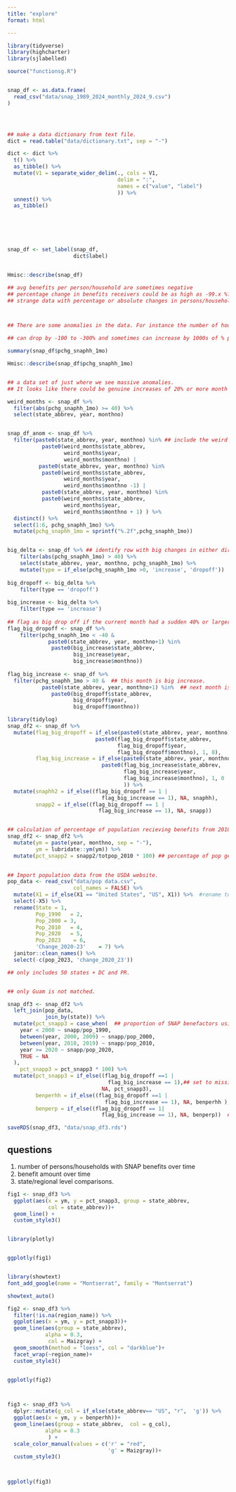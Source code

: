 ```yaml
---
title: "explore"
format: html

---
```


```r

library(tidyverse)
library(highcharter)
library(sjlabelled)

source("functionsg.R")


snap_df <- as.data.frame(
  read_csv("data/snap_1989_2024_monthly_2024_9.csv")
)




## make a data dictionary from text file. 
dict = read.table("data/dictionary.txt", sep = "-") 

dict <- dict %>% 
  t() %>%
  as_tibble() %>% 
  mutate(V1 = separate_wider_delim(., cols = V1,
                                   delim = ":", 
                                   names = c("value", "label")
                                   )) %>% 
  unnest() %>% 
  as_tibble()

  




snap_df <- set_label(snap_df, 
                     dict$label)



```

```r

Hmisc::describe(snap_df)

## avg benefits per person/household are sometimes negative
## percentage change in benefits receivers could be as high as -99.x %???
## strange data with percentage or absolute changes in persons/households that receive benefits



## There are some anomalies in the data. For instance the number of households that receive SNAP benefits in AL in 2019 changes from 346,977 in Jan to 1,663 in Feb and  back up to 342,619 in March 

## can drop by -100 to -300% and sometimes can increase by 1000s of % points in the space of a month. 

summary(snap_df$pchg_snaphh_1mo)

Hmisc::describe(snap_df$pchg_snaphh_1mo)


## a data set of just where we see massive anomalies. 
## It looks like there could be genuine increases of 20% or more month over month. 

weird_months <- snap_df %>% 
  filter(abs(pchg_snaphh_1mo) >= 40) %>% 
  select(state_abbrev, year, monthno)


snap_df_anom <- snap_df %>% 
  filter(paste0(state_abbrev, year, monthno) %in% ## include the weird month, preceding and following months. 
           paste0(weird_months$state_abbrev, 
                  weird_months$year, 
                  weird_months$monthno) |
          paste0(state_abbrev, year, monthno) %in% 
           paste0(weird_months$state_abbrev, 
                  weird_months$year, 
                  weird_months$monthno -1) |
           paste0(state_abbrev, year, monthno) %in% 
           paste0(weird_months$state_abbrev, 
                  weird_months$year, 
                  weird_months$monthno + 1) ) %>% 
  distinct() %>% 
  select(1:6, pchg_snaphh_1mo) %>% 
  mutate(pchg_snaphh_1mo = sprintf("%.2f",pchg_snaphh_1mo))


big_delta <- snap_df %>% ## identify row with big changes in either direction
    filter(abs(pchg_snaphh_1mo) > 40) %>% 
    select(state_abbrev, year, monthno, pchg_snaphh_1mo) %>% 
    mutate(type = if_else(pchg_snaphh_1mo >0, 'increase', 'dropoff'))
  
big_dropoff <- big_delta %>% 
    filter(type == 'dropoff')
  
big_increase <- big_delta %>% 
    filter(type == 'increase')
  
## flag as big drop off if the current month had a sudden 40% or larger decline and the next month had a 40% or larger rebound. 
flag_big_dropoff <- snap_df %>% 
    filter(pchg_snaphh_1mo < -40 &
             paste0(state_abbrev, year, monthno+1) %in%
              paste0(big_increase$state_abbrev, 
                     big_increase$year, 
                     big_increase$monthno))
  
flag_big_increase <- snap_df %>% 
  filter(pchg_snaphh_1mo > 40 &  ## this month is big increase.
           paste0(state_abbrev, year, monthno+1) %in%  ## next month is big drop off
              paste0(big_dropoff$state_abbrev, 
                     big_dropoff$year, 
                     big_dropoff$monthno))

library(tidylog)
snap_df2 <- snap_df %>% 
  mutate(flag_big_dropoff = if_else(paste0(state_abbrev, year, monthno) %in%
                            paste0(flag_big_dropoff$state_abbrev, 
                                   flag_big_dropoff$year, 
                                   flag_big_dropoff$monthno), 1, 0), 
         flag_big_increase = if_else(paste0(state_abbrev, year, monthno) %in%
                              paste0(flag_big_increase$state_abbrev, 
                                     flag_big_increase$year, 
                                     flag_big_increase$monthno), 1, 0
                                     )) %>% 
  mutate(snaphh2 = if_else((flag_big_dropoff == 1 |
                              flag_big_increase == 1), NA, snaphh), 
         snapp2 = if_else((flag_big_dropoff == 1 |
                             flag_big_increase == 1), NA, snapp))


## calculation of percentage of population recieving benefits from 2010 population data available in the dataset. 
snap_df2 <- snap_df2 %>% 
  mutate(ym = paste(year, monthno, sep = "-"), 
         ym = lubridate::ym(ym)) %>% 
  mutate(pct_snapp2 = snapp2/totpop_2010 * 100) ## percentage of pop getting SNAP benefits.
  

## Import population data from the USDA website. 
pop_data <- read_csv("data/pop data.csv", 
                     col_names = FALSE) %>% 
  mutate(X1 = if_else(X1 == "United States", "US", X1)) %>%  #rename to US to match SNAP data. 
  select(-X5) %>% 
  rename(State = 1, 
         Pop_1990	= 2, 
         Pop_2000 = 3, 
         Pop_2010	= 4, 
         Pop_2020	= 5, 
         Pop_2023	 = 6, 
         'Change_2020-23'	 = 7) %>% 
  janitor::clean_names() %>% 
  select(-c(pop_2023, 'change_2020_23'))

## only includes 50 states + DC and PR. 


## only Guam is not matched. 

snap_df3 <- snap_df2 %>%
  left_join(pop_data,
            join_by(state)) %>% 
  mutate(pct_snapp3 = case_when(  ## proportion of SNAP benefactors using the most recent census population data. 
    year < 2000 ~ snapp/pop_1990, 
    between(year, 2000, 2009) ~ snapp/pop_2000, 
    between(year, 2010, 2019) ~ snapp/pop_2010, 
    year >= 2020 ~ snapp/pop_2020, 
    TRUE ~ NA
  ), 
    pct_snapp3 = pct_snapp3 * 100) %>% 
  mutate(pct_snapp3 = if_else((flag_big_dropoff ==1 |
                                flag_big_increase == 1),## set to missing for values that have been flagged.
                              NA, pct_snapp3),
         benperhh = if_else((flag_big_dropoff ==1 |
                               flag_big_increase == 1), NA, benperhh ),
         benperp = if_else((flag_big_dropoff == 1|
                              flag_big_increase == 1), NA, benperp))  ## set benefit amounts to missing for rows with flags. ## prevents some implausible values.  

saveRDS(snap_df3, "data/snap_df3.rds")

```

## questions
1. number of persons/households with SNAP benefits over time
2. benefit amount over time 
3. state/regional level comparisons. 


```r
fig1 <- snap_df3 %>% 
  ggplot(aes(x = ym, y = pct_snapp3, group = state_abbrev, 
             col = state_abbrev))+
  geom_line() +
  custom_style3()


library(plotly)


ggplotly(fig1)


library(showtext)
font_add_google(name = "Montserrat", family = "Montserrat")

showtext_auto()

fig2 <- snap_df3 %>% 
  filter(!is.na(region_name)) %>% 
  ggplot(aes(x = ym, y = pct_snapp3))+
  geom_line(aes(group = state_abbrev),
            alpha = 0.3, 
             col = Maizgray) +
  geom_smooth(method = "loess", col = "darkblue")+
  facet_wrap(~region_name)+
  custom_style3()


ggplotly(fig2)



fig3 <- snap_df3 %>% 
  dplyr::mutate(g_col = if_else(state_abbrev== "US", "r",  'g')) %>% 
  ggplot(aes(x = ym, y = benperhh))+
  geom_line(aes(group = state_abbrev,  col = g_col),
            alpha = 0.3
             ) +
  scale_color_manual(values = c('r' = "red", 
                                'g' = Maizgray))+
  custom_style3()



ggplotly(fig3)







```

